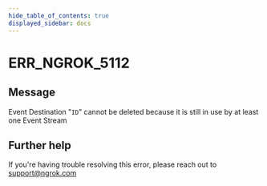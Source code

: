 ```yaml
---
hide_table_of_contents: true
displayed_sidebar: docs
---
```



# ERR_NGROK_5112

## Message

Event Destination "`ID`" cannot be deleted because it is still in use by at least one Event Stream

<ErrorDetails error="err_ngrok_5112" />

## Further help

If you're having trouble resolving this error, please reach out to [support@ngrok.com](mailto:support@ngrok.com?subject=Help%20with%20ERR_NGROK_5112)
